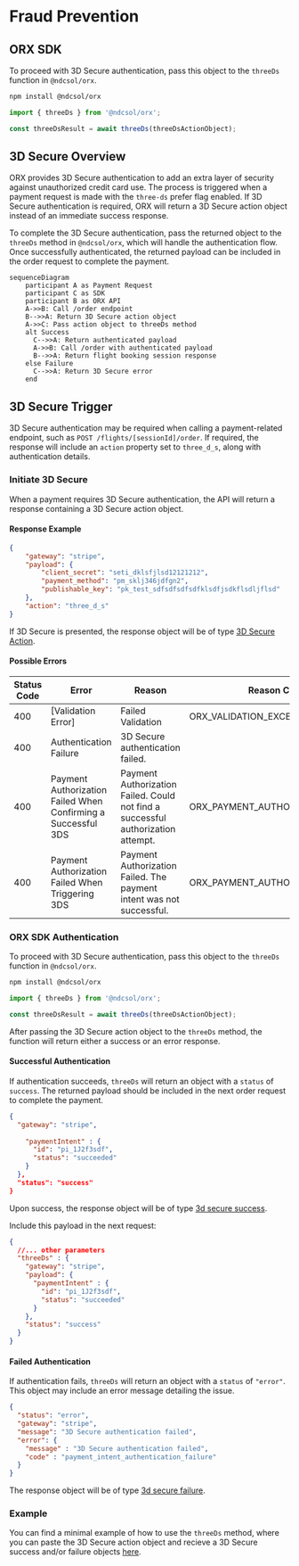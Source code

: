 # Fraud Prevention

## ORX SDK

To proceed with 3D Secure authentication, pass this object to the `threeDs` function in `@ndcsol/orx`.

```bash copy
npm install @ndcsol/orx
```

```ts copy
import { threeDs } from '@ndcsol/orx';

const threeDsResult = await threeDs(threeDsActionObject);
```

## 3D Secure Overview

ORX provides 3D Secure authentication to add an extra layer of security against unauthorized credit card use. The process is triggered when a payment request is made with the `three-ds` prefer flag enabled. If 3D Secure authentication is required, ORX will return a 3D Secure action object instead of an immediate success response.

To complete the 3D Secure authentication, pass the returned object to the `threeDs` method in `@ndcsol/orx`, which will handle the authentication flow. Once successfully authenticated, the returned payload can be included in the order request to complete the payment.

```mermaid
sequenceDiagram
    participant A as Payment Request
    participant C as SDK
    participant B as ORX API
    A->>B: Call /order endpoint
    B-->>A: Return 3D Secure action object
    A->>C: Pass action object to threeDs method
    alt Success
      C-->>A: Return authenticated payload
      A->>B: Call /order with authenticated payload
      B-->>A: Return flight booking session response
    else Failure
      C-->>A: Return 3D Secure error
    end
```

## 3D Secure Trigger

3D Secure authentication may be required when calling a payment-related endpoint, such as `POST /flights/[sessionId]/order`. If required, the response will include an `action` property set to `three_d_s`, along with authentication details.

### Initiate 3D Secure

When a payment requires 3D Secure authentication, the API will return a response containing a 3D Secure action object.

#### Response Example

```json filename="POST /flights/[sessionId]/order" copy
{
    "gateway": "stripe",
    "payload": {
        "client_secret": "seti_dklsfjlsd12121212",
        "payment_method": "pm_sklj346jdfgn2",
        "publishable_key": "pk_test_sdfsdfsdfsdfklsdfjsdkflsdljflsd"
    },
    "action": "three_d_s"
}
```

If 3D Secure is presented, the response object will be of type [3D Secure Action](/versions/v3/glossary#3d-secure-action).

#### Possible Errors

| Status Code | Error | Reason | Reason Code |
|---|---|---|---|
| 400 | [Validation Error] | Failed Validation | ORX_VALIDATION_EXCEPTION |
| 400 | Authentication Failure | 3D Secure authentication failed. | |
| 400 | Payment Authorization Failed When Confirming a Successful 3DS | Payment Authorization Failed. Could not find a successful authorization attempt. | ORX_PAYMENT_AUTHORIZATION_FAILED |
| 400 | Payment Authorization Failed When Triggering 3DS | Payment Authorization Failed. The payment intent was not successful. | ORX_PAYMENT_AUTHORIZATION_FAILED |


### ORX SDK Authentication


To proceed with 3D Secure authentication, pass this object to the `threeDs` function in `@ndcsol/orx`.

```bash copy
npm install @ndcsol/orx
```

```ts copy
import { threeDs } from '@ndcsol/orx';

const threeDsResult = await threeDs(threeDsActionObject);
```

After passing the 3D Secure action object to the `threeDs` method, the function will return either a success or an error response.

#### Successful Authentication

If authentication succeeds, `threeDs` will return an object with a `status` of `success`. The returned payload should be included in the next order request to complete the payment.

```json copy
{
  "gateway": "stripe",
  
    "paymentIntent" : {
      "id": "pi_1J2f3sdf",
      "status": "succeeded"
    }
  },
  "status": "success"
}
```

Upon success, the response object will be of type [3d secure success](/versions/v3/glossary#3d-secure-success).


Include this payload in the next request:

```json filename="POST /flights/[sessionId]/order" copy
{
  //... other parameters
  "threeDs" : {
    "gateway": "stripe",
    "payload": {
      "paymentIntent" : {
        "id": "pi_1J2f3sdf",
        "status": "succeeded"
      }
    },
    "status": "success"
  }
}
```

#### Failed Authentication

If authentication fails, `threeDs` will return an object with a `status` of `"error"`. This object may include an error message detailing the issue.

```json copy
{
  "status": "error",
  "gateway": "stripe",
  "message": "3D Secure authentication failed",
  "error": {
    "message" : "3D Secure authentication failed",
    "code" : "payment_intent_authentication_failure"
  }
}
```

The response object will be of type [3d secure failure](/versions/v3/glossary#3d-secure-failure).


### Example

You can find a minimal example of how to use the `threeDs` method, where you can paste the 3D Secure action object and recieve a 3D Secure success and/or failure objects [here](https://gist.github.com/parsasi/0f3634c8df62c974ce50cb9eda5c5682).
